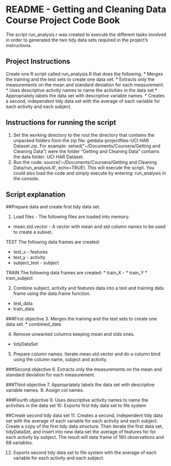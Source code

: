 README - Getting and Cleaning Data Course Project Code Book
========================================================

The script run_analysis.r was created to execute the different tasks involved in order to generated the two tidy data sets required in the project's instructions.

Project Instructions
-------------------------------------------------------
Create one R script called run_analysis.R that does the following. 
* Merges the training and the test sets to create one data set.
* Extracts only the measurements on the mean and standard deviation for each measurement. 
* Uses descriptive activity names to name the activities in the data set
* Appropriately labels the data set with descriptive variable names. 
* Creates a second, independent tidy data set with the average of each variable for each activity and each subject. 

Instructions for running the script
-------------------------------------------------------
1. Set the working directory to the root the directory that contains the unpacked folders from the zip file: getdata-projectfiles-UCI HAR Dataset.zip. For example: setwd("~/Documents/Coursera/Getting and Cleaning Data") were the folder "Getting and Cleaning Data" contains the data folder: UCI HAR Dataset.
2. Run the code: source('~/Documents/Coursera/Getting and Cleaning Data/run_analysis.R', echo=TRUE). This will execute the script. You could also load the code and simply execute by entering: run_analysis in the console.

Script explanation
-------------------------------------------------------
##Prepare data and create first tidy data set.

1. Load files - The following files are loaded into memory:

* mean.std.vector - A vector with mean and std column names to be used to create a subset.

TEST
The following data frames are created:

* test_x - features
* text_y - activity
* subject_test - subject

TRAIN
The following data frames are created:
* train_X - 
* train_Y
* train_subject

2. Combine subject, activity and features data into a test and training data frame using the data.frame function.
* test_data 
* train_data 

###First objective
3. Merges the training and the test sets to create one data set.
* combined_data

4. Remove unwanted columns keeping mean and stds ones.
* tidyDataSet

5. Prepare column names.
Iterate mean.std.vector and do a column bind using the column name, subject and activity.

###Second objective
6. Extracts only the measurements on the mean and standard deviation for each measurement.

###Third objective
7. Appropriately labels the data set with descriptive variable names.
8. Assign col names.

###Fourth objective
9. Uses descriptive activity names to name the activities in the data set
10. Exports first tidy data set to file system

##Create second tidy data set
11. Creates a second, independent tidy data set with the average of each variable for each activity and each subject.
Create a copy of the first tidy data structure. Then iterate the first data set, tidyDataSet, and insert into new data set the average of features for for each activity by subject. The result will data frame of 180 observations and 68 variables.

12. Exports second tidy data set to file system with the average of each variable for each activity and each subject.








